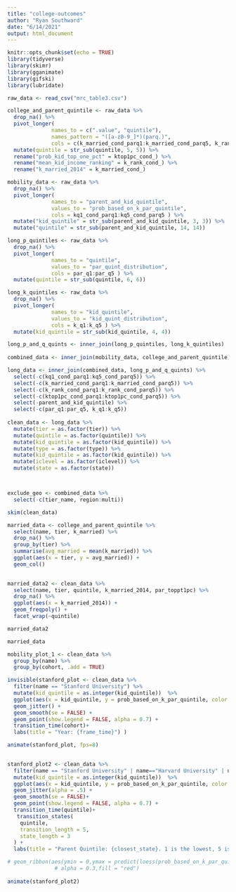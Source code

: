 ```yaml
---
title: "college-outcomes"
author: "Ryan Southward"
date: "6/14/2021"
output: html_document
---
```


```r
knitr::opts_chunk$set(echo = TRUE)
library(tidyverse)
library(skimr)
library(gganimate)
library(gifski)
library(lubridate)
```


```r
raw_data <- read_csv("mrc_table3.csv")

college_and_parent_quintile <- raw_data %>%
  drop_na() %>%
  pivot_longer(
              names_to = c(".value", "quintile"),
              names_pattern = "([a-z0-9_]*)(parq.)",
              cols = c(k_married_cond_parq1:k_married_cond_parq5, k_rank_cond_parq1:k_rank_cond_parq5, ktop1pc_cond_parq1:ktop1pc_cond_parq5) ) %>%
  mutate(quintile = str_sub(quintile, 5, 5)) %>%
  rename("prob_kid_top_one_pct" = ktop1pc_cond_) %>%
  rename("mean_kid_income_ranking" = k_rank_cond_) %>%
  rename("k_married_2014" = k_married_cond_) 

mobility_data <- raw_data %>%
  drop_na() %>%
  pivot_longer(
              names_to = "parent_and_kid_quintile",
              values_to = "prob_based_on_k_par_quintile",
              cols = kq1_cond_parq1:kq5_cond_parq5 ) %>%
  mutate("kid_quintile" = str_sub(parent_and_kid_quintile, 3, 3)) %>%
  mutate("quintile" = str_sub(parent_and_kid_quintile, 14, 14)) 

long_p_quintiles <- raw_data %>%
  drop_na() %>%
  pivot_longer(
              names_to = "quintile",
              values_to = "par_quint_distribution",
              cols = par_q1:par_q5 ) %>%
  mutate(quintile = str_sub(quintile, 6, 6)) 

long_k_quintiles <- raw_data %>%
  drop_na() %>%
  pivot_longer(
              names_to = "kid_quintile",
              values_to = "kid_quint_distribution",
              cols = k_q1:k_q5 ) %>%
  mutate(kid_quintile = str_sub(kid_quintile, 4, 4)) 

long_p_and_q_quints <- inner_join(long_p_quintiles, long_k_quintiles)
  
combined_data <- inner_join(mobility_data, college_and_parent_quintile) 

long_data <- inner_join(combined_data, long_p_and_q_quints) %>%
  select(-c(kq1_cond_parq1:kq5_cond_parq5)) %>%
  select(-c(k_married_cond_parq1:k_married_cond_parq5)) %>%
  select(-c(k_rank_cond_parq1:k_rank_cond_parq5)) %>%
  select(-c(ktop1pc_cond_parq1:ktop1pc_cond_parq5)) %>%
  select(-parent_and_kid_quintile) %>%
  select(-c(par_q1:par_q5, k_q1:k_q5))
  
clean_data <- long_data %>%
  mutate(tier = as.factor(tier)) %>%
  mutate(quintile = as.factor(quintile)) %>%
  mutate(kid_quintile = as.factor(kid_quintile)) %>%
  mutate(type = as.factor(type)) %>%
  mutate(kid_quintile = as.factor(kid_quintile)) %>%
  mutate(iclevel = as.factor(iclevel)) %>%
  mutate(state = as.factor(state)) 



exclude_geo <- combined_data %>%
  select(-c(tier_name, region:multi))
```

```r
skim(clean_data)
```


```r
married_data <- college_and_parent_quintile %>%
  select(name, tier, k_married) %>%
  drop_na() %>%
  group_by(tier) %>%
  summarise(avg_married = mean(k_married)) %>%
  ggplot(aes(x = tier, y = avg_married)) +
  geom_col()
  
```

```r
married_data2 <- clean_data %>%
  select(name, tier, quintile, k_married_2014, par_toppt1pc) %>%
  drop_na() %>%
  ggplot(aes(x = k_married_2014)) +
  geom_freqpoly() +
  facet_wrap(~quintile)
```

```r
married_data2
```


```r
married_data
```

```r

mobility_plot_1 <- clean_data %>%
  group_by(name) %>%
  group_by(cohort, .add = TRUE) 

invisible(stanford_plot <- clean_data %>%
  filter(name == "Stanford University") %>%
  mutate(kid_quintile = as.integer(kid_quintile))  %>%
  ggplot(aes(x = kid_quintile, y = prob_based_on_k_par_quintile, color = quintile)) +
  geom_jitter() +
  geom_smooth(se = FALSE) +
  geom_point(show.legend = FALSE, alpha = 0.7) +
  transition_time(cohort)+
  labs(title = "Year: {frame_time}") )

animate(stanford_plot, fps=8)
  

```

```r
stanford_plot2 <- clean_data %>%
  filter(name == "Stanford University" | name=="Harvard University" | name == "University Of Alabama") %>%
  mutate(kid_quintile = as.integer(kid_quintile))  %>%
  ggplot(aes(x = kid_quintile, y = prob_based_on_k_par_quintile, color = name)) +
  geom_jitter(alpha = .5) +
  geom_smooth(se = FALSE)+
  geom_point(show.legend = FALSE, alpha = 0.7) +
  transition_time(quintile)+
   transition_states(
    quintile,
    transition_length = 5,
    state_length = 3
  ) + 
  labs(title = "Parent Quintile: {closest_state}. 1 is the lowest, 5 is the highest.") 

# geom_ribbon(aes(ymin = 0,ymax = predict(loess(prob_based_on_k_par_quintile ~ kid_quintile))),
               # alpha = 0.3,fill = "red") 
  
animate(stanford_plot2)
```

